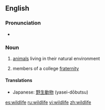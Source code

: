 {{wikipedia}}
==English==

===Pronunciation===
* {{IPA|/ˈwaɪldlaɪf/}}

===Noun===
{{en-noun|-}}

# [[animals]] living in their natural environment
# {{Slang}} members of a college [[fraternity]]

====Translations====
{{trans-top|animals living in their natural environment}}
{{trans-mid}}
*Japanese: [[野生動物]] (yasei-dōbutsu)
{{trans-bottom}}

{{trans-top|slang: members of a college fraternity}}
{{trans-mid}}
{{trans-bottom}}

[[es:wildlife]]
[[ru:wildlife]]
[[vi:wildlife]]
[[zh:wildlife]]